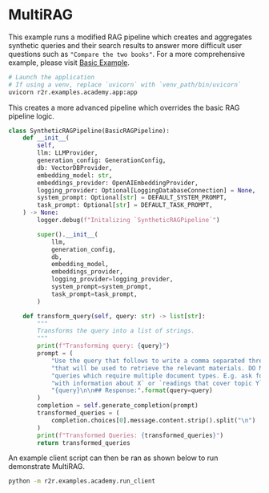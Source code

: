# MultiRAG

This example runs a modified RAG pipeline which creates and aggregates synthetic queries and their search results to answer more difficult user questions such as `"Compare the two books"`. For a more comprehensive example, please visit [Basic Example](/examples/basic-example).

```bash
# Launch the application
# If using a venv, replace `uvicorn` with `venv_path/bin/uvicorn`
uvicorn r2r.examples.academy.app:app
```

This creates a more advanced pipeline which overrides the basic RAG pipeline logic.

```python
class SyntheticRAGPipeline(BasicRAGPipeline):
    def __init__(
        self,
        llm: LLMProvider,
        generation_config: GenerationConfig,
        db: VectorDBProvider,
        embedding_model: str,
        embeddings_provider: OpenAIEmbeddingProvider,
        logging_provider: Optional[LoggingDatabaseConnection] = None,
        system_prompt: Optional[str] = DEFAULT_SYSTEM_PROMPT,
        task_prompt: Optional[str] = DEFAULT_TASK_PROMPT,
    ) -> None:
        logger.debug(f"Initalizing `SyntheticRAGPipeline`")

        super().__init__(
            llm,
            generation_config,
            db,
            embedding_model,
            embeddings_provider,
            logging_provider=logging_provider,
            system_prompt=system_prompt,
            task_prompt=task_prompt,
        )

    def transform_query(self, query: str) -> list[str]:
        """
        Transforms the query into a list of strings.
        """
        print(f"Transforming query: {query}")
        prompt = (
            "Use the query that follows to write a comma separated three queries "
            "that will be used to retrieve the relevant materials. DO NOT generate "
            "queries which require multiple document types. E.g. ask for `lecture notes "
            "with information about X` or `readings that cover topic Y`.\n\n## Query:\n"
            "{query}\n\n## Response:".format(query=query)
        )
        completion = self.generate_completion(prompt)
        transformed_queries = (
            completion.choices[0].message.content.strip().split("\n")
        )
        print(f"Transformed Queries: {transformed_queries}")
        return transformed_queries
```

An example client script can then be ran as shown below to run demonstrate MultiRAG.
```bash
python -m r2r.examples.academy.run_client
```